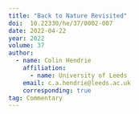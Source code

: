 ```yaml
---
title: "Back to Nature Revisited"
doi:  10.22330/he/37/0002-007
date: 2022-04-22
year: 2022
volume: 37
author:
  - name: Colin Hendrie
    affiliation:
      - name: University of Leeds
    email: c.a.hendrie@leeds.ac.uk
    corresponding: true
tag: Commentary
---
```

